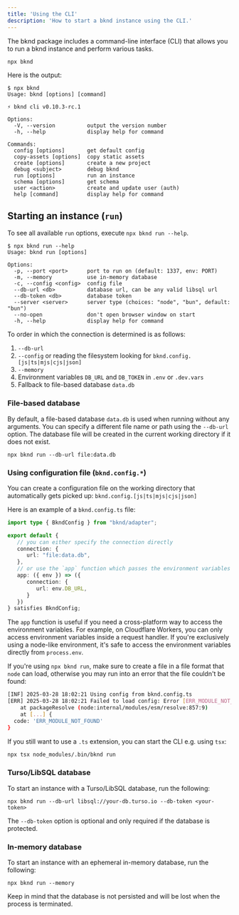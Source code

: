 ```yaml
---
title: 'Using the CLI'
description: 'How to start a bknd instance using the CLI.'
---
```


The bknd package includes a command-line interface (CLI) that allows you to run a bknd instance and perform various tasks.

```
npx bknd
```

Here is the output:
```
$ npx bknd
Usage: bknd [options] [command]

⚡ bknd cli v0.10.3-rc.1

Options:
  -V, --version          output the version number
  -h, --help             display help for command

Commands:
  config [options]       get default config
  copy-assets [options]  copy static assets
  create [options]       create a new project
  debug <subject>        debug bknd
  run [options]          run an instance
  schema [options]       get schema
  user <action>          create and update user (auth)
  help [command]         display help for command
```

## Starting an instance (`run`)
To see all available `run` options, execute `npx bknd run --help`.

```
$ npx bknd run --help
Usage: bknd run [options]

Options:
  -p, --port <port>      port to run on (default: 1337, env: PORT)
  -m, --memory           use in-memory database
  -c, --config <config>  config file
  --db-url <db>          database url, can be any valid libsql url
  --db-token <db>        database token
  --server <server>      server type (choices: "node", "bun", default: "bun")
  --no-open              don't open browser window on start
  -h, --help             display help for command
```

To order in which the connection is determined is as follows:
1. `--db-url`
2. `--config` or reading the filesystem looking for `bknd.config.[js|ts|mjs|cjs|json]`
3. `--memory`
4. Environment variables `DB_URL` and `DB_TOKEN` in `.env` or `.dev.vars`
5. Fallback to file-based database `data.db`

### File-based database
By default, a file-based database `data.db` is used when running without any arguments. You can specify a different file name or path using the `--db-url` option. The database file will be created in the current working directory if it does not exist.

```
npx bknd run --db-url file:data.db
```

### Using configuration file (`bknd.config.*`)
You can create a configuration file on the working directory that automatically gets picked up: `bknd.config.[js|ts|mjs|cjs|json]`

Here is an example of a `bknd.config.ts` file:

```ts
import type { BkndConfig } from "bknd/adapter";

export default {
   // you can either specify the connection directly
   connection: {
      url: "file:data.db",
   },
   // or use the `app` function which passes the environment variables
   app: ({ env }) => ({
      connection: {
         url: env.DB_URL,
      }
   })
} satisfies BkndConfig;
```
The `app` function is useful if you need a cross-platform way to access the environment variables. For example, on Cloudflare Workers, you can only access environment variables inside a request handler. If you're exclusively using a node-like environment, it's safe to access the environment variables directly from `process.env`.


If you're using `npx bknd run`, make sure to create a file in a file format that `node` can load, otherwise you may run into an error that the file couldn't be found:

```sh
[INF] 2025-03-28 18:02:21 Using config from bknd.config.ts
[ERR] 2025-03-28 18:02:21 Failed to load config: Error [ERR_MODULE_NOT_FOUND]: Cannot find package 'bknd.config.ts' imported from [...]
    at packageResolve (node:internal/modules/esm/resolve:857:9)
    at [...] {
  code: 'ERR_MODULE_NOT_FOUND'
}
```

If you still want to use a `.ts` extension, you can start the CLI e.g. using `tsx`:

```sh
npx tsx node_modules/.bin/bknd run
```

### Turso/LibSQL database
To start an instance with a Turso/LibSQL database, run the following:
```
npx bknd run --db-url libsql://your-db.turso.io --db-token <your-token>
```
The `--db-token` option is optional and only required if the database is protected.


### In-memory database
To start an instance with an ephemeral in-memory database, run the following:
```
npx bknd run --memory
```
Keep in mind that the database is not persisted and will be lost when the process is terminated.